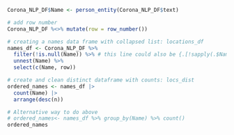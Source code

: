 ```r
Corona_NLP_DF$Name <- person_entity(Corona_NLP_DF$text)

# add row number
Corona_NLP_DF %<>% mutate(row = row_number())

# creating a names data frame with collapsed list: locations_df
names_df <- Corona_NLP_DF %>%
  filter(!is.null(Name)) %>% # this line could also be {.[!sapply(.$Name, is.null), ]} %>% but that's quite advanced, and does the same thing
  unnest(Name) %>%
  select(c(Name, row))

# create and clean distinct dataframe with counts: locs_dist
ordered_names <- names_df |>
  count(Name) |>
  arrange(desc(n))

# Alternative way to do above
# ordered_names<- names_df %>% group_by(Name) %>% count()
ordered_names
```
